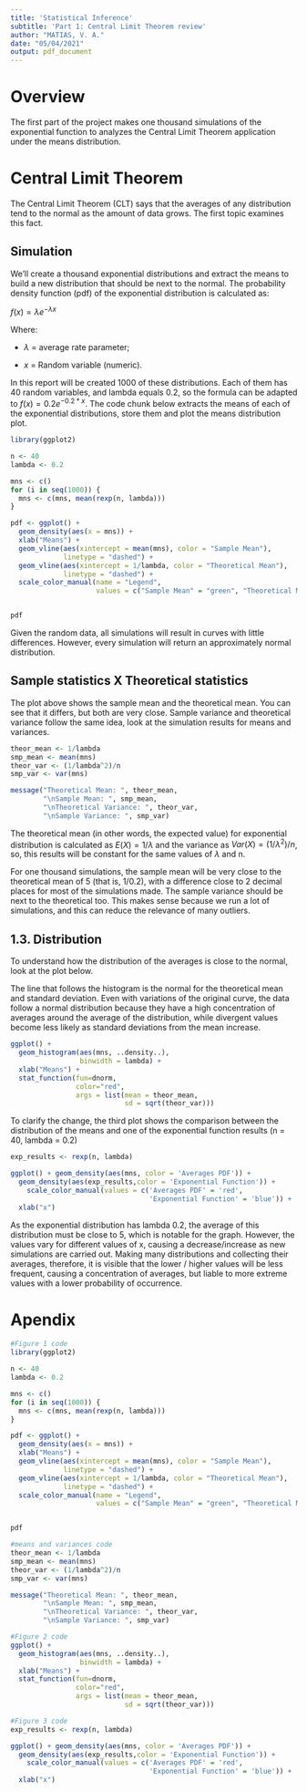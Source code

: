 ```yaml
---
title: 'Statistical Inference'
subtitle: 'Part 1: Central Limit Theorem review'
author: "MATIAS, V. A."
date: "05/04/2021"
output: pdf_document
---
```


# Overview
The first part of the project makes one thousand simulations of the exponential 
function to analyzes the Central Limit Theorem application under the means 
distribution. 


# Central Limit Theorem
The Central Limit Theorem (CLT) says that the averages of any distribution 
tend to the normal as the amount of data grows. The first topic examines 
this fact.

## Simulation
We'll create a thousand exponential distributions and extract the means to 
build a new distribution that should be next to the normal. The probability
density function (pdf) of the exponential distribution is calculated as:

$f(x) = \lambda {e}^{- \lambda x}$

Where:

* $\lambda$ = average rate parameter;

* _x_ = Random variable (numeric).

In this report will be created 1000 of these distributions. Each of them has 
40 random variables, and lambda equals 0.2, so the formula can be adapted to 
$f(x) = 0.2 {e}^{- 0.2 * x}$. The code chunk below extracts the means of each of 
the exponential distributions, store them and plot the means distribution 
plot.

```r
library(ggplot2)

n <- 40
lambda <- 0.2

mns <- c()
for (i in seq(1000)) {
  mns <- c(mns, mean(rexp(n, lambda)))
}

pdf <- ggplot() + 
  geom_density(aes(x = mns)) + 
  xlab("Means") +
  geom_vline(aes(xintercept = mean(mns), color = "Sample Mean"),
             linetype = "dashed") +
  geom_vline(aes(xintercept = 1/lambda, color = "Theoretical Mean"),
             linetype = "dashed") +
  scale_color_manual(name = "Legend", 
                     values = c("Sample Mean" = "green", "Theoretical Mean" = "red"))


pdf
```
Given the random data, all simulations will result in curves with little 
differences. However, every simulation will return an approximately 
normal distribution.

## Sample statistics  X Theoretical statistics
The plot above shows the sample mean and the theoretical mean. You can see that 
it differs, but both are very close. Sample variance and theoretical variance 
follow the same idea, look at the simulation results for means and variances.
```r
theor_mean <- 1/lambda
smp_mean <- mean(mns)
theor_var <- (1/lambda^2)/n
smp_var <- var(mns)

message("Theoretical Mean: ", theor_mean,
        "\nSample Mean: ", smp_mean,
        "\nTheoretical Variance: ", theor_var,
        "\nSample Variance: ", smp_var)
```

The theoretical mean (in other words, the expected value) for exponential 
distribution is calculated as 
$E(X) = 1/\lambda$ and the variance as $Var(X) = (1/\lambda^2)/n$, 
so, this results will be constant for the same values of $\lambda$ and n.

For one thousand simulations, the sample mean will be very close to 
the theoretical mean of 5 (that is, 1/0.2), with a difference close to 2 
decimal places for most of the simulations made. The sample variance should be 
next to the theoretical too. This makes sense because we run a lot of 
simulations, and this can reduce the relevance of many outliers.


## 1.3. Distribution
To understand how the distribution of the averages is close to the normal, 
look at the plot below.

The line that follows the histogram is the normal for the theoretical mean and 
standard deviation. Even with variations of the original curve, the data 
follow a normal distribution because they have a high concentration of 
averages around the average of the distribution, while divergent values become 
less likely as standard deviations from the mean increase.
\newpage

```r
ggplot() + 
  geom_histogram(aes(mns, ..density..), 
                 binwidth = lambda) + 
  xlab("Means") +
  stat_function(fun=dnorm,
                color="red",
                args = list(mean = theor_mean,
                            sd = sqrt(theor_var)))
```

To clarify the change, the third plot shows the comparison between the 
distribution of the means and one of the exponential function results 
(n = 40, lambda = 0.2) 
```r
exp_results <- rexp(n, lambda)

ggplot() + geom_density(aes(mns, color = 'Averages PDF')) + 
  geom_density(aes(exp_results,color = 'Exponential Function')) +
    scale_color_manual(values = c('Averages PDF' = 'red', 
                                  'Exponential Function' = 'blue')) +
  xlab("x")
```

As the exponential distribution has lambda 0.2, the average of this 
distribution must be close to 5, which is notable for the graph. However, 
the values vary for different values of x, causing a decrease/increase as 
new simulations are carried out. Making many distributions and collecting 
their averages, therefore, it is visible that the lower / higher values will 
be less frequent, causing a concentration of averages, but liable to more 
extreme values with a lower probability of occurrence.

\newpage
# Apendix

```r
#Figure 1 code
library(ggplot2)

n <- 40
lambda <- 0.2

mns <- c()
for (i in seq(1000)) {
  mns <- c(mns, mean(rexp(n, lambda)))
}

pdf <- ggplot() + 
  geom_density(aes(x = mns)) + 
  xlab("Means") +
  geom_vline(aes(xintercept = mean(mns), color = "Sample Mean"),
             linetype = "dashed") +
  geom_vline(aes(xintercept = 1/lambda, color = "Theoretical Mean"),
             linetype = "dashed") +
  scale_color_manual(name = "Legend", 
                     values = c("Sample Mean" = "green", "Theoretical Mean" = "red"))


pdf
```

```r
#means and variances code
theor_mean <- 1/lambda
smp_mean <- mean(mns)
theor_var <- (1/lambda^2)/n
smp_var <- var(mns)

message("Theoretical Mean: ", theor_mean,
        "\nSample Mean: ", smp_mean,
        "\nTheoretical Variance: ", theor_var,
        "\nSample Variance: ", smp_var)
```

```r
#Figure 2 code
ggplot() + 
  geom_histogram(aes(mns, ..density..), 
                 binwidth = lambda) + 
  xlab("Means") + 
  stat_function(fun=dnorm,
                color="red",
                args = list(mean = theor_mean,
                            sd = sqrt(theor_var)))
```

```r
#Figure 3 code
exp_results <- rexp(n, lambda)

ggplot() + geom_density(aes(mns, color = 'Averages PDF')) + 
  geom_density(aes(exp_results,color = 'Exponential Function')) +
    scale_color_manual(values = c('Averages PDF' = 'red', 
                                  'Exponential Function' = 'blue')) +
  xlab("x")
```


